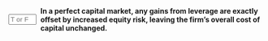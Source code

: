 ::: {.question-block}

<form onsubmit="event.preventDefault(); checkAnswerBox('module7_tf_q27','T')" style="display: flex; align-items: center; gap: 8px;">
  <input type="text" id="module7_tf_q27" name="module7_tf_q27" maxlength="1" placeholder="T or F" style="width: 55px;" data-correct-answer="T" /> 
  <label for="module7_tf_q27"><strong>In a perfect capital market, any gains from leverage are exactly offset by increased equity risk, leaving the firm's overall cost of capital unchanged.</strong></label>
</form>

<div id="feedback-module7_tf_q27" class="feedback" data-status="" style="display:none;">
This is TRUE. Leverage increases equity risk so WACC remains constant.
</div>

:::
